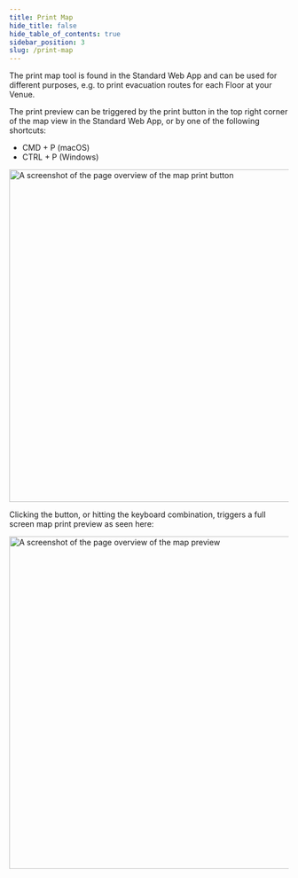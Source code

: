 ```yaml
---
title: Print Map
hide_title: false
hide_table_of_contents: true
sidebar_position: 3
slug: /print-map
---
```


The print map tool is found in the Standard Web App and can be used for different purposes, e.g. to print evacuation routes for each Floor at your Venue.

The print preview can be triggered by the print button in the top right corner of the map view in the Standard Web App, or by one of the following shortcuts:

* CMD + P (macOS)
* CTRL + P (Windows)

<img src="/img/various/map-print_button.png" alt="A screenshot of the page overview of the map print button" width="600"/>

Clicking the button, or hitting the keyboard combination, triggers a full screen map print preview as seen here:

<img src="/img/various/map-print_preview.png" alt="A screenshot of the page overview of the map preview" width="600"/>
